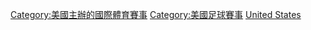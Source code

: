 [[Category:美國主辦的國際體育賽事|Category:美國主辦的國際體育賽事]]
[[Category:美國足球賽事|Category:美國足球賽事]]
[[Category:北美洲國家主辦的國際足球賽事|United States]]